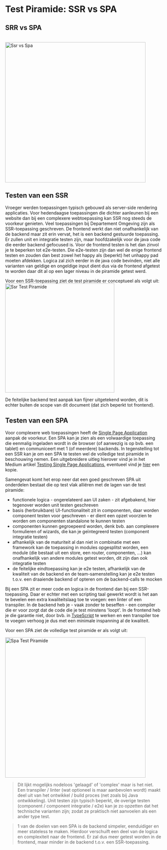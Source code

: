 
<Meta title="Richtlijnen/Testen/Test Piramide SSR vs SPA"/>

# Test Piramide: SSR vs SPA

## SRR vs SPA

<br/>
<img src={ssrVsSpa} alt="Ssr vs Spa" height="450px"/>


## Testen van een SSR

Vroeger werden toepassingen typisch gebouwd als server-side rendering applicaties. Voor hedendaagse toepassingen die
dichter aanleunen bij een website dan bij een complexere webtoepassing kan SSR nog steeds de voorkeur genieten.
Veel toepassingen bij Departement Omgeving zijn als SSR-toepassing geschreven. De frontend werkt dan niet onafhankelijk
van de backend maar zit erin vervat, het is een backend gestuurde toepassing. Er zullen unit en integratie testen zijn,
maar hoofdzakelijk voor de java code die eerder backend gefocused is. Voor de frontend testen is het dan zinvol je te
beperken tot e2e-testen. Die e2e-testen zijn dan wel de enige frontend testen en zouden dan best zowel het happy
als (beperkt) het unhappy pad moeten afdekken. Logica zal zich eerder in de java code bevinden, niet alle varianten van
geldige en ongeldige input dient dus via de frontend afgetest te worden daar dit al op een lager niveau in de piramide
getest werd.

Voor een SSR-toepassing ziet de test piramide er conceptueel als volgt uit:
<img src={ssrTestPiramide} alt="Ssr Test Piramide" height="350px"/>
<br/>

De feitelijke backend test aanpak kan fijner uitgetekend worden, dit is echter buiten de scope van dit document (dat
zich beperkt tot frontend).


## Testen van een SPA

Voor complexere web toepassingen heeft de
[Single Page Application](https://nl.wikipedia.org/wiki/Single_Page_Application) aanpak de voorkeur. Een SPA kan je
zien als een volwaardige toepassing die eenmalig ingeladen wordt in de browser (of aanwezig is op bvb. een tablet) en
communiceert met 1 (of meerdere) backends. In tegenstelling tot een SSR kan je om een SPA te testen wel de volledige
test piramide in beschouwing nemen. Een uitgebreidere uitleg hierover vind je in het Medium artikel
[Testing Single Page Applications](https://medium.com/inspiredbrilliance/testing-single-page-applications-b4001adc6452),
eventueel vind je <a href="testing-single-page-applications-medium.pdf" target="_blank">hier</a> een kopie.

Samengevat komt het erop neer dat een goed geschreven SPA uit onderdelen bestaat die op test vlak alliëren met de lagen
van de test piramide:
- functionele logica - ongerelateerd aan UI zaken - zit afgebakend, hier tegenover worden unit testen geschreven
- basis (herbruikbare) UI-functionaliteit zit in componenten, daar worden component testen voor geschreven - er
  dient een opzet voorzien te worden om componenten standalone te kunnen testen
- componenten kunnen gegroepeerd worden, denk bvb. aan complexere formulieren of wizards, die kan je geïntegreerd
  testen (component integratie testen)
- afhankelijk van de maturiteit al dan niet in combinatie met een framework kan de toepassing in modules opgesplitst
  worden, een module (die bestaat uit een store, een router, componenten, ...) kan onafhankelijk van andere modules
  getest worden, dit zijn dan ook integratie testen
- de feitelijke eindtoepassing kan je e2e testen, afhankelijk van de kwaliteit van de backend en de team-samenstelling
  kan je e2e testen t.o.v. een draaiende backend of opteren om de backend-calls te mocken

Bij een SPA zit er meer code en logica in de frontend dan bij een SSR-toepassing. Daar er echter met een scripting taal
gewerkt wordt is het aan te bevelen een extra kwaliteitslaag toe te voegen: een linter of een transpiler. In de backend
heb je - vaak zonder te beseffen - een compiler die er voor zorgt dat de code die je test minstens 'loopt'. In de
frontend heb je die garantie niet, door bvb. in [TypeScript](https://www.typescriptlang.org/) te werken en een
transpiler toe te voegen verhoog je dus met een minimale inspanning al de kwaliteit.

Voor een SPA ziet de volledige test piramide er als volgt uit:

<img src={spaTestPiramide} alt="Spa Test Piramide" height="450px"/>

> Dit lijkt mogelijks nodeloos 'gelaagd' of 'complex' maar is het niet. Een transpiler / linter (wat optioneel is maar
aanbevolen wordt) maakt deel uit van het ontwikkel / build proces (net zoals bij Java ontwikkeling). Unit testen zijn
typisch beperkt, de overige testen (component / component integratie / e2e) kan je zo opzetten dat het technische
varianten zijn; zodat ze praktisch niet aanvoelen als een ander type test.

> 1 van de doelen van een SPA is de backend simpeler, eenduidiger en meer stateless te maken. Hierdoor
verschuift een deel van de logica en complexiteit naar de frontend. Er zal dus meer getest worden in de frontend,
maar minder in de backend t.o.v. een SSR-toepassing.
